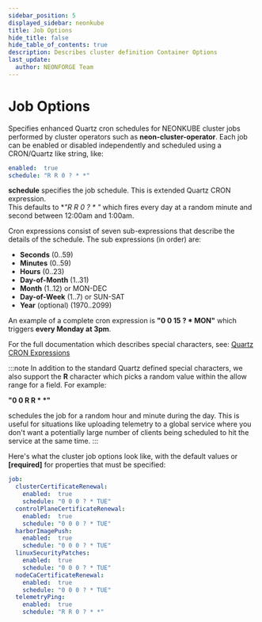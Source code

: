 ```yaml
---
sidebar_position: 5
displayed_sidebar: neonkube
title: Job Options
hide_title: false
hide_table_of_contents: true
description: Describes cluster definition Container Options
last_update:
  author: NEONFORGE Team
---
```



# Job Options

Specifies enhanced Quartz cron schedules for NEONKUBE cluster jobs performed by
cluster operators such as **neon-cluster-operator**.  Each job can be enabled
or disabled independently and scheduled using a CRON/Quartz like string, like:

```yaml
enabled:  true
schedule: "R R 0 ? * *"
```

**schedule** specifies the job schedule. This is extended Quartz CRON expression.  
This defaults to **"R R 0 ? * *"** which fires every day at a random minute and 
second between 12:00am and 1:00am.

Cron expressions consist of seven sub-expressions that describe the details of the 
schedule.  The sub expressions (in order) are:

- **Seconds** (0..59)
- **Minutes** (0..59)
- **Hours** (0..23)
- **Day-of-Month** (1..31)
- **Month** (1..12) or MON-DEC
- **Day-of-Week** (1..7) or SUN-SAT
- **Year** (optional) (1970..2099)

An example of a complete cron expression is **"0 0 15 ? * MON"** which triggers
**every Monday at 3pm**.

For the full documentation which describes special characters, see: 
[Quartz CRON Expressions](https://www.quartz-scheduler.net/documentation/quartz-3.x/tutorial/crontriggers.html#cron-expressions)

:::note
In addition to the standard Quartz defined special characters, we also
support the <b>R</b> character which picks a random value within the
allow range for a field.  For example:

<b>"0 0 R R * *"</b>

schedules the job for a random hour and minute during the day.  This is useful
for situations like uploading telemetry to a global service where you don't
want a potentially large number of clients being scheduled to hit the
service at the same time.
:::

Here's what the cluster job options look like, with the default values
or **[required]** for properties that must be specified:

```yaml
job:
  clusterCertificateRenewal:
    enabled:  true
    schedule: "0 0 0 ? * TUE"
  controlPlaneCertificateRenewal:
    enabled:  true
    schedule: "0 0 0 ? * TUE"
  harborImagePush:
    enabled:  true
    schedule: "0 0 0 ? * TUE"
  linuxSecurityPatches:
    enabled:  true
    schedule: "0 0 0 ? * TUE"
  nodeCaCertificateRenewal:
    enabled:  true
    schedule: "0 0 0 ? * TUE"
  telemetryPing:
    enabled:  true
    schedule: "R R 0 ? * *"
```
